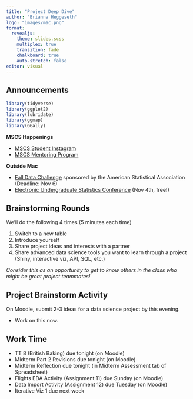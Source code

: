 ```yaml
---
title: "Project Deep Dive"
author: "Brianna Heggeseth"
logo: "images/mac.png"
format: 
  revealjs:
    theme: slides.scss
    multiplex: true
    transition: fade
    chalkboard: true
    auto-stretch: false
editor: visual
---
```


## Announcements {.unnumbered .smaller}

```r
library(tidyverse)
library(ggplot2)
library(lubridate)
library(ggmap)
library(GGally)
```

**MSCS Happenings**

-   [MSCS Student Instagram](https://www.instagram.com/macalestermscs/)
-   [MSCS Mentoring Program](https://docs.google.com/forms/d/e/1FAIpQLSczyKV1hOrfi0dQscSFSPhfgc_LJUl4TOGdb6B4Q5lQF-TmuQ/viewform?vc=0&c=0&w=1&flr=0)

**Outside Mac**

-   [Fall Data Challenge](https://thisisstatistics.org/falldatachallenge/) sponsored by the American Statistical Association (Deadline: Nov 6)
-   [Electronic Undergraduate Statistics Conference](https://www.causeweb.org/usproc/eusr/2022) (Nov 4th, free!)



## Brainstorming Rounds {.unnumbered}

We'll do the following 4 times (5 minutes each time)

1. Switch to a new table
2. Introduce yourself
3. Share project ideas and interests with a partner
4. Share advanced data science tools you want to learn through a project (Shiny, interactive viz, API, SQL, etc.)


*Consider this as an opportunity to get to know others in the class who might be great project teammates!*

## Project Brainstorm Activity

On Moodle, submit 2-3 ideas for a data science project by this evening.

- Work on this now.



## Work Time

- TT 8 (British Baking) due tonight (on Moodle)
- Midterm Part 2 Revisions due tonight (on Moodle)
- Midterm Reflection due tonight (in Midterm Assessment tab of Spreadsheet)
- Flights EDA Activity (Assignment 11) due Sunday (on Moodle)
- Data Import Activity (Assignment 12) due Tuesday (on Moodle)
- Iterative Viz 1 due next week

